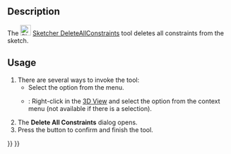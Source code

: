 <languages/>
<translate>

<!--T:7-->
{{Docnav
|[[Sketcher_DeleteAllGeometry|Delete All Geometry]]
|[[Sketcher_BSplineConvertToNURBS|Geometry to B-Spline]]
|[[Sketcher_Workbench|Sketcher]]
|IconL=Sketcher_DeleteAllGeometry.svg
|IconR=Sketcher_BSplineConvertToNURBS.svg
|IconC=Workbench_Sketcher.svg
}}

<!--T:1-->
{{GuiCommand
|Name=Sketcher DeleteAllConstraints
|MenuLocation=Sketch → Sketcher Tools → Delete All Constraints
|Workbenches=[[Sketcher_Workbench|Sketcher]]
|Version=0.18
|SeeAlso=[[Sketcher_DeleteAllGeometry|Sketcher DeleteAllGeometry]]
}}

==Description== <!--T:2-->

<!--T:3-->
The [[Image:Sketcher_DeleteAllConstraints.svg|24px]] [[Sketcher_DeleteAllConstraints|Sketcher DeleteAllConstraints]] tool deletes all constraints from the sketch.

==Usage== <!--T:4-->

<!--T:5-->
# There are several ways to invoke the tool:
#* Select the {{MenuCommand|Sketch → Sketcher Tools → [[Image:Sketcher_DeleteAllConstraints.svg|16px]] Delete All Constraints}} option from the menu.
#* {{Version|1.0}}: Right-click in the [[3D_View|3D View]] and select the {{MenuCommand|[[Image:Sketcher_DeleteAllConstraints.svg|16px]] Delete All Constraints}} option from the context menu (not available if there is a selection).
# The '''Delete All Constraints''' dialog opens.
# Press the {{Button|Yes}} button to confirm and finish the tool.


<!--T:6-->
{{Docnav
|[[Sketcher_DeleteAllGeometry|Delete All Geometry]]
|[[Sketcher_BSplineConvertToNURBS|Geometry to B-Spline]]
|[[Sketcher_Workbench|Sketcher]]
|IconL=Sketcher_DeleteAllGeometry.svg
|IconR=Sketcher_BSplineConvertToNURBS.svg
|IconC=Workbench_Sketcher.svg
}}

</translate>
{{Sketcher_Tools_navi{{#translation:}}}}
{{Userdocnavi{{#translation:}}}}